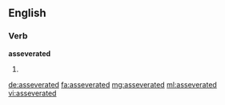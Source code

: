 ==English==

===Verb===
'''asseverated'''

# {{en-past of|asseverate}}

[[de:asseverated]]
[[fa:asseverated]]
[[mg:asseverated]]
[[ml:asseverated]]
[[vi:asseverated]]